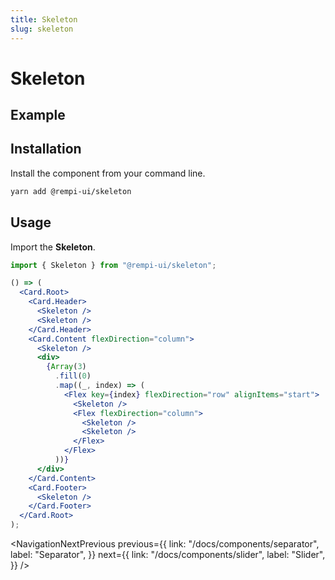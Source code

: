 ```yaml
---
title: Skeleton
slug: skeleton
---
```


# Skeleton

<Description text="Use to show a placeholder while content is loading." />

## Example

<PreviewComponent name="skeleton" />

## Installation

Install the component from your command line.

```bash
yarn add @rempi-ui/skeleton
```

## Usage

Import the <strong>Skeleton</strong>.

```jsx
import { Skeleton } from "@rempi-ui/skeleton";

() => (
  <Card.Root>
    <Card.Header>
      <Skeleton />
      <Skeleton />
    </Card.Header>
    <Card.Content flexDirection="column">
      <Skeleton />
      <div>
        {Array(3)
          .fill(0)
          .map((_, index) => (
            <Flex key={index} flexDirection="row" alignItems="start">
              <Skeleton />
              <Flex flexDirection="column">
                <Skeleton />
                <Skeleton />
              </Flex>
            </Flex>
          ))}
      </div>
    </Card.Content>
    <Card.Footer>
      <Skeleton />
    </Card.Footer>
  </Card.Root>
);
```

<NavigationNextPrevious
  previous={{
    link: "/docs/components/separator",
    label: "Separator",
  }}
  next={{
    link: "/docs/components/slider",
    label: "Slider",
  }}
/>
